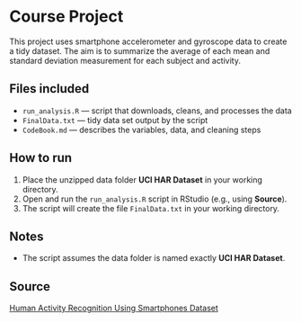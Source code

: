 # Course Project

This project uses smartphone accelerometer and gyroscope data to create a tidy dataset. The aim is to summarize the average of each mean and standard deviation measurement for each subject and activity.

## Files included

-   `run_analysis.R` — script that downloads, cleans, and processes the data\
-   `FinalData.txt` — tidy data set output by the script\
-   `CodeBook.md` — describes the variables, data, and cleaning steps

## How to run

1.  Place the unzipped data folder **UCI HAR Dataset** in your working directory.\
2.  Open and run the `run_analysis.R` script in RStudio (e.g., using **Source**).\
3.  The script will create the file `FinalData.txt` in your working directory.

## Notes

-   The script assumes the data folder is named exactly **UCI HAR Dataset**.

## Source

[Human Activity Recognition Using Smartphones Dataset](http://archive.ics.uci.edu/ml/datasets/Human+Activity+Recognition+Using+Smartphones)